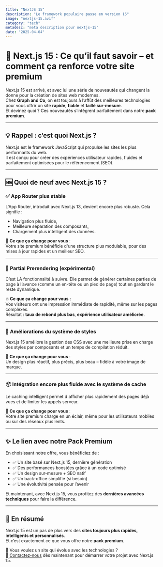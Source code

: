 ```yaml
---
title: "NextJS 15"
description: "Le framework populaire passe en version 15"
image: "nextjs-15.avif"
category: "tech"
metadesc: "meta description pour nextjs-15"
date: "2025-04-04"
---
```


# 🚀 Next.js 15 : Ce qu’il faut savoir – et comment ça renforce votre site premium

Next.js 15 est arrivé, et avec lui une série de nouveautés qui changent la donne pour la création de sites web modernes.  
Chez **Graph and Co**, on est toujours à l’affût des meilleures technologies pour vous offrir un site **rapide**, **fiable** et **taillé sur-mesure**.  
Et devinez quoi ? Ces nouveautés s’intègrent parfaitement dans notre **pack premium**.

---

## 💡 Rappel : c’est quoi Next.js ?

Next.js est le framework JavaScript qui propulse les sites les plus performants du web.  
Il est conçu pour créer des expériences utilisateur rapides, fluides et parfaitement optimisées pour le référencement (SEO).

---

## 🆕 Quoi de neuf avec Next.js 15 ?

### ✅ App Router plus stable

L'App Router, introduit avec Next.js 13, devient encore plus robuste. Cela signifie :

- Navigation plus fluide,
- Meilleure séparation des composants,
- Chargement plus intelligent des données.

🔧 **Ce que ça change pour vous** :  
Votre site premium bénéficie d'une structure plus modulable, pour des mises à jour rapides et un meilleur SEO.

---

### 🧠 Partial Prerendering (expérimental)

C’est LA fonctionnalité à suivre. Elle permet de générer certaines parties de page à l’avance (comme un en-tête ou un pied de page) tout en gardant le reste dynamique.

🔥 **Ce que ça change pour vous** :  
Vos visiteurs ont une impression immédiate de rapidité, même sur les pages complexes.  
Résultat : **taux de rebond plus bas**, **expérience utilisateur améliorée**.

---

### 🎨 Améliorations du système de styles

Next.js 15 améliore la gestion des CSS avec une meilleure prise en charge des styles par composants et un temps de compilation réduit.

🎯 **Ce que ça change pour vous** :  
Un design plus réactif, plus précis, plus beau – fidèle à votre image de marque.

---

### 📦 Intégration encore plus fluide avec le système de cache

Le caching intelligent permet d'afficher plus rapidement des pages déjà vues et de limiter les appels serveur.

🚀 **Ce que ça change pour vous** :  
Votre site premium charge en un éclair, même pour les utilisateurs mobiles ou sur des réseaux plus lents.

---

## ✨ Le lien avec notre **Pack Premium**

En choisissant notre offre, vous bénéficiez de :

- ✅ Un site basé sur Next.js 15, dernière génération
- ✅ Des performances boostées grâce à un code optimisé
- ✅ Un design sur-mesure + SEO natif
- ✅ Un back-office simplifié (si besoin)
- ✅ Une évolutivité pensée pour l’avenir

Et maintenant, avec Next.js 15, vous profitez des **dernières avancées techniques** pour faire la différence.

---

## 👋 En résumé

Next.js 15 est un pas de plus vers des **sites toujours plus rapides, intelligents et personnalisés**.  
Et c’est exactement ce que vous offre notre **pack premium**.

🧭 Vous voulez un site qui évolue avec les technologies ?  
📩 [Contactez-nous](https://graphandco.net/contact) dès maintenant pour démarrer votre projet avec Next.js 15.
